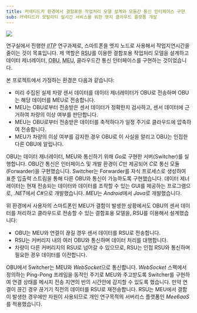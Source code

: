 ```yaml
---
title: 커넥티드카 환경에서 결함포용 작업처리 모델 설계와 모듈간 통신 인터페이스 구현
sub: 커넥티드카 모빌리티 실시간 서비스를 위한 엣지 클라우드 플랫폼 개발
---
```


<Image src={overview} caption="시스템 개요" dark-invert />

연구실에서 진행한 *<abbr title="Institute of Information & Communications Technology Planning & Evaluation">IITP</abbr>*  연구과제로, 스마트폰을 엣지 노드로 사용해서 작업지연시간을 줄이는 것이 목표입니다.
제 역할은 <abbr title="Road Side Unit">RSU</abbr>를 이용한 결함포용 작업처리 모델을 설계하고 데이터 제너레이터, <abbr title="On Board Unit">OBU</abbr>, <abbr title="Mobile Edge Unit">MEU</abbr>, 클라우드간 통신 인터페이스를 구현하는 것이었습니다.

본 프로젝트에서 가정하는 환경은 다음과 같습니다:

- 미리 수집된 실제 차량 센서 데이터를 데이터 제너레이터가 OBU로 전송하며 OBU는 해당 데이터를 MEU로 전송합니다.
- MEU는 OBU로부터 전송받은 센서 데이터가 정확한지 검사하고, 센서 데이터에 근거하여 차량의 이상 여부를 판단합니다.
- MEU는 OBU로부터 전송받은 데이터를 축적하다가 일정 주기로 클라우드에 압축하여 전송합니다.
- MEU가 차량의 이상 여부를 감지한 경우 OBU로 이 사실을 알리고 OBU는 인접한 다른 OBU에 알립니다.

OBU는 데이터 제너레이터, MEU와 통신하기 위해 *Go*로 구현한 서버(Switcher)를 실행합니다.
OBU간 통신은 인터페이스 및 개발 환경이 *C*만 제공되어 *C*로 통신 모듈(Forwarder)을 구현했습니다.
Switcher는 Forwarder를 자식 프로세스로 생성하여 표준 입출력 스트림을 통해 다른 OBU와 통신이 가능하도록 구현했습니다.
데이터 제너레이터는 현재 전송되는 데이터와 데이터를 조작할 수 있는 GUI를 제공하는 프로그램으로, *.NET*에서 <em>C#</em>으로 개발했습니다.
*MEU*는 *Android*에서 *Java*로 개발했습니다.

위 환경에서 사용자의 스마트폰인 MEU가 결함이 발생한 상황에서도 OBU의 센서 데이터를 처리하고 클라우드로 전송할 수 있는 결함포용 모델을, RSU를 이용해서 설계했습니다:

- OBU는 MEU와 연결이 끊길 경우 센서 데이터를 RSU로 전송합니다.
- RSU는 커버리지 내의 여러 OBU와 통신하며 데이터 처리를 대행합니다.
- 차량이 다른 커버리지의 RSU로 넘어갈 수 있으므로, RSU는 인접 RSU와 통신하며 필요한 경우 데이터를 이전합니다.

OBU에서 Switcher는 MEU와 *WebSocket*으로 통신합니다.
*WebSocket* 스펙에서 정의하는 Ping-Pong 프레임을 동적인 주기로 MEU와 주고받도록 Switcher를 구현하여 연결 상태를 메시지 전송 지연의 반의 시간안에 감지할 수 있도록 했습니다.
만약 연결이 끊긴 경우 끊기기 직전의 데이터를 RSU로 재전송합니다.
RSU는 MEU에서 결함이 발생한 경우에만 자원이 사용되므로 개인 연구목적의 서버리스 플랫폼인 *Mee6aaS*를 적용했습니다.
